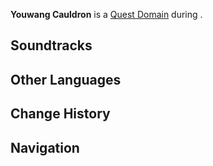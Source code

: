 {{Domain Infobox
|image        = Domain Youwang Cauldron.png
|type         = Quest
|description  = This was once a treasure granted to Qiaoying Village by an adeptus from Jueyun. As the tea-making process has changed, the Youwang Cauldron has long ceased to serve the same key function it used to. However, its symbolic role in the hearts of the villagers is likely irreplaceable...
|area         = Chenyu Vale: Upper Vale
|region       = Liyue
|requiredAR   = 
|recLevel     = WL-dependent
|recElements  = 
|quest        = Threefold Expectations
|quest_type   = World
}}
'''Youwang Cauldron''' is a [[Quest Domain]] during {{Quest|Threefold Expectations}}.

==Soundtracks==
{{Soundtracks by Category Table|type=domain}}

==Other Languages==
{{Other Languages
|en      = Youwang Cauldron
|zhs     = 攸望釜
|zhs_rm  = Yōuwàng-fǔ
|zht     = 攸望釜
|zht_rm  = Yōuwàng-fǔ
|zh_tl   = Cauldron of Calm Water-Gazing
|zh_note = The character {{zh|{{wt|攸#Chinese|攸}}|yōu}} is an ideophone for gentle flowing water.
|ja      = 悠望の釜
|ja_rm   = Yuubou no Kama{{Assumed}}
|ja_tl   = 
|ko      = 유망의 솥
|ko_rm   = 
|ko_tl   = 
|es      = Gran Tetera Youwang
|es_tl   = Youwang Grand Teapot
|fr      = Chaudron de Youwang
|fr_tl   = Youwang Cauldron
|ru      = Котелок Юван
|ru_tl   = 
|th      = หม้อยลฉงาย
|th_rm   = 
|th_tl   = 
|vi      = Vạc Du Vọng
|vi_tl   = 
|de      = Youwang-Kessel
|de_tl   = Youwang Cauldron
|id      = Youwang Cauldron
|pt      = Caldeirão Youwang
|pt_tl   = 
|tr      = Youwang Kazanı
|tr_tl   = 
|it      = Calderone Youwang
|it_tl   = 
}}

==Change History==
{{Change History|4.4}}

==Navigation==
{{Domain Navbox|Temporary}}